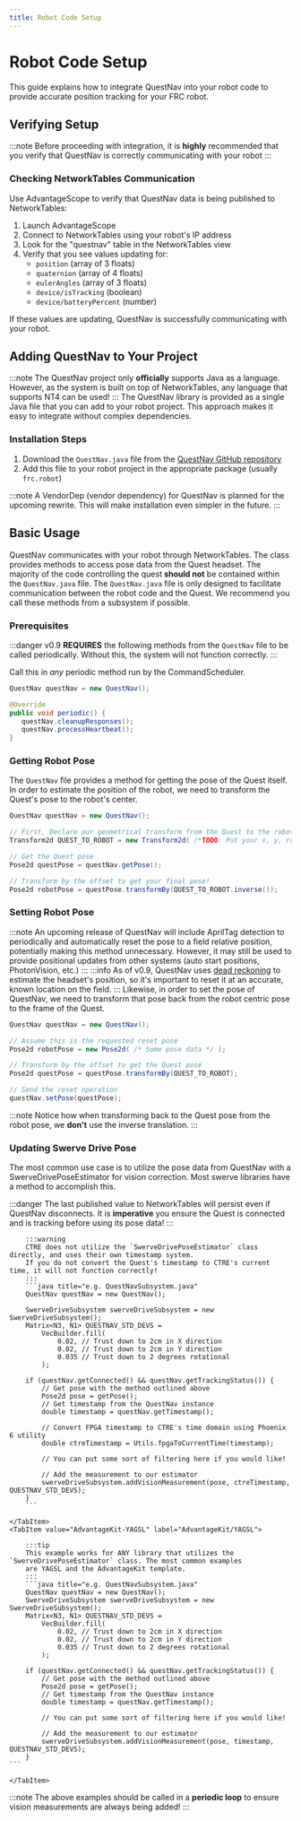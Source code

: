 ```yaml
---
title: Robot Code Setup
---
```


# Robot Code Setup

This guide explains how to integrate QuestNav into your robot code to provide accurate position tracking for your FRC robot.

## Verifying Setup
:::note
Before proceeding with integration, it is **highly** recommended that you verify that QuestNav is correctly
communicating with your robot
:::

### Checking NetworkTables Communication

Use AdvantageScope to verify that QuestNav data is being published to NetworkTables:

1. Launch AdvantageScope
2. Connect to NetworkTables using your robot's IP address
3. Look for the "questnav" table in the NetworkTables view
4. Verify that you see values updating for:
    - `position` (array of 3 floats)
    - `quaternion` (array of 4 floats)
    - `eulerAngles` (array of 3 floats)
    - `device/isTracking` (boolean)
    - `device/batteryPercent` (number)

If these values are updating, QuestNav is successfully communicating with your robot.

## Adding QuestNav to Your Project

:::note
The QuestNav project only **officially** supports Java as a language. However, as the system is built on top of
NetworkTables, any language that supports NT4 can be used!
:::
The QuestNav library is provided as a single Java file that you can add to your robot project. This approach makes it easy to integrate without complex dependencies.

### Installation Steps

1. Download the `QuestNav.java` file from the [QuestNav GitHub repository](https://github.com/QuestNav/QuestNav/blob/main/robot/QuestNav.java)
2. Add this file to your robot project in the appropriate package (usually `frc.robot`)

:::note
A VendorDep (vendor dependency) for QuestNav is planned for the upcoming rewrite. This will make installation even simpler in the future.
:::

## Basic Usage

QuestNav communicates with your robot through NetworkTables. The class provides methods to access pose data from the Quest headset. The majority of the code
controlling the quest **should not** be contained within the `QuestNav.java` file. The `QuestNav.java` file is only designed to
facilitate communication between the robot code and the Quest. We recommend you call these methods from a subsystem if possible.

### Prerequisites
:::danger
v0.9 **REQUIRES** the following methods from the `QuestNav` file to be called periodically. Without this, the system
will not function correctly.
:::

Call this in *any* periodic method run by the CommandScheduler.
```java title="e.g. QuestNavSubsystem.java"
QuestNav questNav = new QuestNav();

@Override
public void periodic() {
   questNav.cleanupResponses();
   questNav.processHeartbeat();
}
```

### Getting Robot Pose
The `QuestNav` file provides a method for getting the pose of the Quest itself. In order to estimate the position of the
robot, we need to transform the Quest's pose to the robot's center.

```java title="e.g. QuestNavSubsystem.java"
QuestNav questNav = new QuestNav();

// First, Declare our geometrical transform from the Quest to the robot center
Transform2d QUEST_TO_ROBOT = new Transform2d( /*TODO: Put your x, y, rotational offsets here!*/ )

// Get the Quest pose
Pose2d questPose = questNav.getPose();

// Transform by the offset to get your final pose!
Pose2d robotPose = questPose.transformBy(QUEST_TO_ROBOT.inverse());
```

### Setting Robot Pose
:::note
An upcoming release of QuestNav will include AprilTag detection to periodically and automatically reset the pose to
a field relative position, potentially making this method unnecessary. However, it may still be used to provide
positional updates from other systems (auto start positions, PhotonVision, etc.)
:::
:::info
As of v0.9, QuestNav uses [dead reckoning](https://en.wikipedia.org/wiki/Dead_reckoning) to estimate the headset's
position, so it's important to reset it at an accurate, known location on the field.
:::
Likewise, in order to set the pose of QuestNav, we need to transform that pose back from the robot centric pose to
the frame of the Quest.
```java title="e.g. QuestNavSubsystem.java"
QuestNav questNav = new QuestNav();

// Assume this is the requested reset pose
Pose2d robotPose = new Pose2d( /* Some pose data */ );

// Transform by the offset to get the Quest pose
Pose2d questPose = questPose.transformBy(QUEST_TO_ROBOT);

// Send the reset operation
questNav.setPose(questPose);
```
:::note
Notice how when transforming back to the Quest pose from the robot pose, we **don't** use the inverse translation.
:::

### Updating Swerve Drive Pose
The most common use case is to utilize the pose data from QuestNav with a SwerveDrivePoseEstimator for vision
correction. Most swerve libraries have a method to accomplish this.


:::danger
The last published value to NetworkTables will persist even if QuestNav disconnects. It is **imperative** you ensure
the Quest is connected and is tracking before using its pose data!
:::


<Tabs>
    <TabItem value="CTRE" label="CTRE Swerve Generator">

        :::warning
        CTRE does not utilize the `SwerveDrivePoseEstimator` class directly, and uses their own timestamp system.
        If you do not convert the Quest's timestamp to CTRE's current time, it will not function correctly!
        :::
        ```java title="e.g. QuestNavSubsystem.java"
        QuestNav questNav = new QuestNav();

        SwerveDriveSubsystem swerveDriveSubsystem = new SwerveDriveSubsystem();
        Matrix<N3, N1> QUESTNAV_STD_DEVS =
            VecBuilder.fill(
                0.02, // Trust down to 2cm in X direction
                0.02, // Trust down to 2cm in Y direction
                0.035 // Trust down to 2 degrees rotational
            );

        if (questNav.getConnected() && questNav.getTrackingStatus()) {
            // Get pose with the method outlined above
            Pose2d pose = getPose();
            // Get timestamp from the QuestNav instance
            double timestamp = questNav.getTimestamp();

            // Convert FPGA timestamp to CTRE's time domain using Phoenix 6 utility
            double ctreTimestamp = Utils.fpgaToCurrentTime(timestamp);

            // You can put some sort of filtering here if you would like!

            // Add the measurement to our estimator
            swerveDriveSubsystem.addVisionMeasurement(pose, ctreTimestamp, QUESTNAV_STD_DEVS);
        }
        ```

    </TabItem>
    <TabItem value="AdvantageKit-YAGSL" label="AdvantageKit/YAGSL">

        :::tip
        This example works for ANY library that utilizes the `SwerveDrivePoseEstimator` class. The most common examples
        are YAGSL and the AdvantageKit template.
        :::
        ```java title="e.g. QuestNavSubsystem.java"
        QuestNav questNav = new QuestNav();
        SwerveDriveSubsystem swerveDriveSubsystem = new SwerveDriveSubsystem();
        Matrix<N3, N1> QUESTNAV_STD_DEVS =
            VecBuilder.fill(
                0.02, // Trust down to 2cm in X direction
                0.02, // Trust down to 2cm in Y direction
                0.035 // Trust down to 2 degrees rotational
            );

        if (questNav.getConnected() && questNav.getTrackingStatus()) {
            // Get pose with the method outlined above
            Pose2d pose = getPose();
            // Get timestamp from the QuestNav instance
            double timestamp = questNav.getTimestamp();

            // You can put some sort of filtering here if you would like!

            // Add the measurement to our estimator
            swerveDriveSubsystem.addVisionMeasurement(pose, timestamp, QUESTNAV_STD_DEVS);
        }
    ```

    </TabItem>
</Tabs>

:::note
The above examples should be called in a **periodic loop** to ensure vision measurements are always being added!
:::